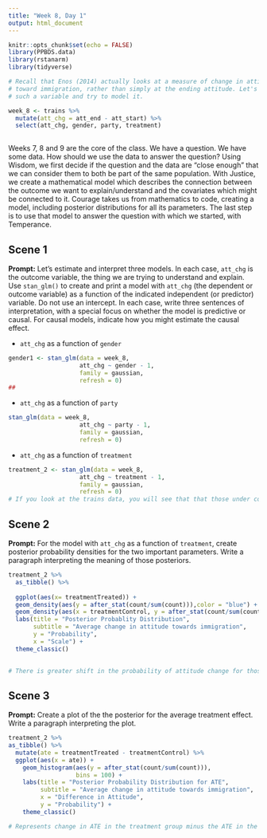 ```yaml
---
title: "Week 8, Day 1"
output: html_document
---
```


```r
knitr::opts_chunk$set(echo = FALSE)
library(PPBDS.data)
library(rstanarm)
library(tidyverse)

# Recall that Enos (2014) actually looks at a measure of change in attitude
# toward immigration, rather than simply at the ending attitude. Let's create
# such a variable and try to model it.

week_8 <- trains %>% 
  mutate(att_chg = att_end - att_start) %>% 
  select(att_chg, gender, party, treatment)
  
```

Weeks 7, 8 and 9 are the core of the class. We have a question. We have some data. How should we use the data to answer the question? Using Wisdom, we first decide if the question and the data are "close enough" that we can consider them to both be part of the same population. With Justice, we create a mathematical model which describes the connection between the outcome we want to explain/understand and the covariates which might be connected to it. Courage takes us from mathematics to code, creating a model, including posterior distributions for all its parameters. The last step is to use that model to answer the question with which we started, with Temperance.




## Scene 1

**Prompt:** Let's estimate and interpret three models. In each case, `att_chg` is the outcome variable, the thing we are trying to understand and explain. Use `stan_glm()` to create and print a model with `att_chg` (the dependent or outcome variable) as a function of the indicated independent (or predictor) variable. Do not use an intercept. In each case, write three sentences of interpretation, with a special focus on whether the model is predictive or causal. For causal models, indicate how you might estimate the causal effect.

* `att_chg` as a function of `gender`

```r
gender1 <- stan_glm(data = week_8,
                    att_chg ~ gender - 1, 
                    family = gaussian,
                    refresh = 0)
## 
```
* `att_chg` as a function of `party`

```r
stan_glm(data = week_8,
                    att_chg ~ party - 1, 
                    family = gaussian,
                    refresh = 0)
```

* `att_chg` as a function of `treatment`
```r
treatment_2 <- stan_glm(data = week_8,
                    att_chg ~ treatment - 1, 
                    family = gaussian,
                    refresh = 0)
# If you look at the trains data, you will see that that those under control are more liberal compared to those under treatment
```


## Scene 2

**Prompt:** For the model with `att_chg` as a function of `treatment`, create posterior probability densities for the two important parameters. Write a paragraph interpreting the meaning of those posteriors. 

```r
treatment_2 %>%
  as_tibble() %>%
  
  ggplot(aes(x= treatmentTreated)) +
  geom_density(aes(y = after_stat(count/sum(count))),color = "blue") +
  geom_density(aes(x = treatmentControl, y = after_stat(count/sum(count)), color = "red"), show.legend = FALSE) +
  labs(title = "Posterior Probablity Distribution",
       subtitle = "Average change in attitude towards immigration",
       y = "Probability",
       x = "Scale") +
  theme_classic() 
  

# There is greater shift in the probability of attitude change for those under treated condition

```



## Scene 3

**Prompt:** Create a plot of the the posterior for the average treatment effect. Write a paragraph interpreting the plot.


```r
treatment_2 %>%
as_tibble() %>% 
  mutate(ate = treatmentTreated - treatmentControl) %>% 
  ggplot(aes(x = ate)) +
    geom_histogram(aes(y = after_stat(count/sum(count))),
                   bins = 100) +
    labs(title = "Posterior Probability Distribution for ATE",
         subtitle = "Average change in attitude towards immigration",
         x = "Difference in Attitude",
         y = "Probability") +
    theme_classic()

# Represents change in ATE in the treatment group minus the ATE in the control group. This posterior distribution represents probability of receiving varying ATEs 
```

